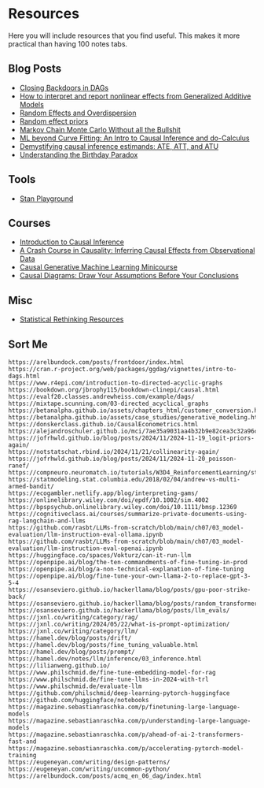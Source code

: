 # Resources

Here you will include resources that you find useful. This makes it more practical than having 100 notes tabs.

## Blog Posts

- [Closing Backdoors in DAGs](https://www.andrewheiss.com/blog/2020/02/25/closing-backdoors-dags/)
- [How to interpret and report nonlinear effects from Generalized Additive Models](https://ecogambler.netlify.app/blog/interpreting-gams/)
- [Random Effects and Overdispersion](https://jofrhwld.github.io/blog/posts/2024/11/2024-11-20_poisson-ranef/)
- [Random effect priors](https://jofrhwld.github.io/blog/posts/2024/11/2024-11-19_logit-priors-again/)
- [Markov Chain Monte Carlo Without all the Bullshit](https://www.jeremykun.com/2015/04/06/markov-chain-monte-carlo-without-all-the-bullshit/)
- [ML beyond Curve Fitting: An Intro to Causal Inference and do-Calculus](https://www.inference.vc/untitled/)
- [Demystifying causal inference estimands: ATE, ATT, and ATU](https://www.andrewheiss.com/blog/2024/03/21/demystifying-ate-att-atu/)
- [Understanding the Birthday Paradox](https://betterexplained.com/articles/understanding-the-birthday-paradox/)

## Tools

- [Stan Playground](https://stan-playground.flatironinstitute.org/)

## Courses

- [Introduction to Causal Inference](https://www.bradyneal.com/causal-inference-course)
- [A Crash Course in Causality: Inferring Causal Effects from Observational Data](https://www.coursera.org/learn/crash-course-in-causality)
- [Causal Generative Machine Learning Minicourse](https://altdeep.ai/p/causal-ml-minicourse)
- [Causal Diagrams: Draw Your Assumptions Before Your Conclusions](https://www.harvardonline.harvard.edu/course/causal-diagrams-draw-your-assumptions-your-conclusions)

## Misc

- [Statistical Rethinking Resources](https://xcelab.net/rm/)

## Sort Me

```
https://arelbundock.com/posts/frontdoor/index.html
https://cran.r-project.org/web/packages/ggdag/vignettes/intro-to-dags.html
https://www.r4epi.com/introduction-to-directed-acyclic-graphs
https://bookdown.org/jbrophy115/bookdown-clinepi/causal.html
https://evalf20.classes.andrewheiss.com/example/dags/
https://mixtape.scunning.com/03-directed_acyclical_graphs
https://betanalpha.github.io/assets/chapters_html/customer_conversion.html
https://betanalpha.github.io/assets/case_studies/generative_modeling.html#1_Generating_What_Now
https://donskerclass.github.io/CausalEconometrics.html
https://alejandroschuler.github.io/mci/7ae35a9031aa4b32b9e82cea3c32a96c.html
https://jofrhwld.github.io/blog/posts/2024/11/2024-11-19_logit-priors-again/
https://notstatschat.rbind.io/2024/11/21/collinearity-again/
https://jofrhwld.github.io/blog/posts/2024/11/2024-11-20_poisson-ranef/
https://compneuro.neuromatch.io/tutorials/W3D4_ReinforcementLearning/student/W3D4_Tutorial2.html
https://statmodeling.stat.columbia.edu/2018/02/04/andrew-vs-multi-armed-bandit/
https://ecogambler.netlify.app/blog/interpreting-gams/
https://onlinelibrary.wiley.com/doi/epdf/10.1002/sim.4002
https://bpspsychub.onlinelibrary.wiley.com/doi/10.1111/bmsp.12369
https://cognitiveclass.ai/courses/summarize-private-documents-using-rag-langchain-and-llms
https://github.com/rasbt/LLMs-from-scratch/blob/main/ch07/03_model-evaluation/llm-instruction-eval-ollama.ipynb
https://github.com/rasbt/LLMs-from-scratch/blob/main/ch07/03_model-evaluation/llm-instruction-eval-openai.ipynb
https://huggingface.co/spaces/Vokturz/can-it-run-llm
https://openpipe.ai/blog/the-ten-commandments-of-fine-tuning-in-prod
https://openpipe.ai/blog/a-non-technical-explanation-of-fine-tuning
https://openpipe.ai/blog/fine-tune-your-own-llama-2-to-replace-gpt-3-5-4
https://osanseviero.github.io/hackerllama/blog/posts/gpu-poor-strike-back/
https://osanseviero.github.io/hackerllama/blog/posts/random_transformer/
https://osanseviero.github.io/hackerllama/blog/posts/llm_evals/
https://jxnl.co/writing/category/rag/
https://jxnl.co/writing/2024/05/22/what-is-prompt-optimization/
https://jxnl.co/writing/category/llm/
https://hamel.dev/blog/posts/drift/
https://hamel.dev/blog/posts/fine_tuning_valuable.html
https://hamel.dev/blog/posts/prompt/
https://hamel.dev/notes/llm/inference/03_inference.html
https://lilianweng.github.io/
https://www.philschmid.de/fine-tune-embedding-model-for-rag
https://www.philschmid.de/fine-tune-llms-in-2024-with-trl
https://www.philschmid.de/evaluate-llm
https://github.com/philschmid/deep-learning-pytorch-huggingface
https://github.com/huggingface/notebooks
https://magazine.sebastianraschka.com/p/finetuning-large-language-models
https://magazine.sebastianraschka.com/p/understanding-large-language-models
https://magazine.sebastianraschka.com/p/ahead-of-ai-2-transformers-fast-and
https://magazine.sebastianraschka.com/p/accelerating-pytorch-model-training
https://eugeneyan.com/writing/design-patterns/
https://eugeneyan.com/writing/uncommon-python/
https://arelbundock.com/posts/acmq_en_06_dag/index.html
```
